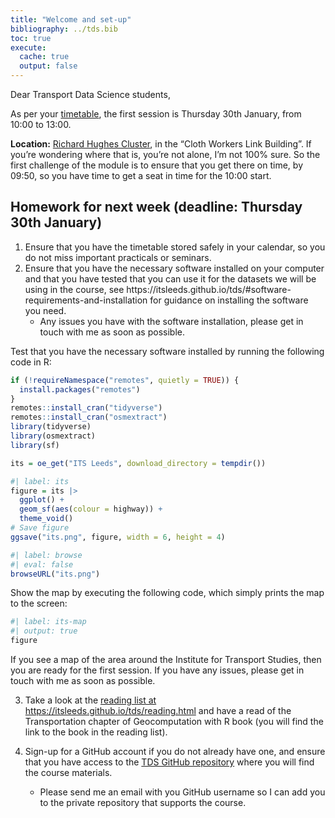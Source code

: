 ```yaml
---
title: "Welcome and set-up"
bibliography: ../tds.bib
toc: true
execute: 
  cache: true
  output: false
---
```


Dear Transport Data Science students,

As per your [timetable](https://itsleeds.github.io/tds/schedule.html), the first session is Thursday 30th January, from 10:00 to 13:00.

**Location:** [Richard Hughes Cluster](https://maps.app.goo.gl/zn9Hw93hVDk2ALNw8), in the "Cloth Workers Link Building". If you're wondering where that is, you're not alone, I'm not 100% sure. So the first challenge of the module is to ensure that you get there on time, by 09:50, so you have time to get a seat in time for the 10:00 start.

## Homework for next week (deadline: Thursday 30th January)

1. Ensure that you have the timetable stored safely in your calendar, so you do not miss important practicals or seminars.
2. Ensure that you have the necessary software installed on your computer and that you have tested that you can use it for the datasets we will be using in the course, see https://itsleeds.github.io/tds/#software-requirements-and-installation for guidance on installing the software you need.
    - Any issues you have with the software installation, please get in touch with me as soon as possible.

Test that you have the necessary software installed by running the following code in R:

```r
if (!requireNamespace("remotes", quietly = TRUE)) {
  install.packages("remotes")
}
remotes::install_cran("tidyverse")
remotes::install_cran("osmextract")
library(tidyverse)
library(osmextract)
library(sf)
```

```r
its = oe_get("ITS Leeds", download_directory = tempdir())
```

```r
#| label: its
figure = its |>
  ggplot() +
  geom_sf(aes(colour = highway)) +
  theme_void()
# Save figure
ggsave("its.png", figure, width = 6, height = 4)
```

```r
#| label: browse
#| eval: false
browseURL("its.png")
```

<!-- ![ITS](its.png) -->

Show the map by executing the following code, which simply prints the map to the screen:

```r
#| label: its-map
#| output: true
figure
```

If you see a map of the area around the Institute for Transport Studies, then you are ready for the first session. If you have any issues, please get in touch with me as soon as possible.

3. Take a look at the [reading list at https://itsleeds.github.io/tds/reading.html](https://itsleeds.github.io/tds/reading.html) and have a read of the Transportation chapter of Geocomputation with R book (you will find the link to the book in the reading list).

4. Sign-up for a GitHub account if you do not already have one, and ensure that you have access to the [TDS GitHub repository](https://github.com/itsleeds/tds) where you will find the course materials.
    - Please send me an email with you GitHub username so I can add you to the private repository that supports the course.

